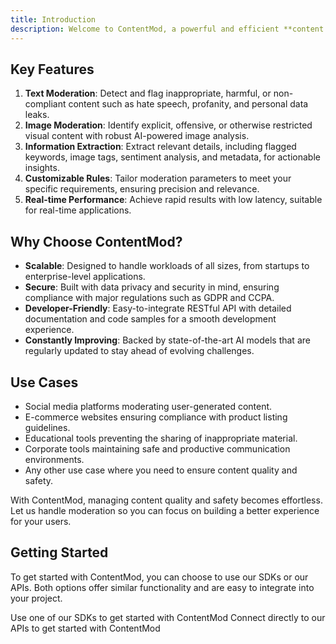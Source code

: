 ```yaml
---
title: Introduction
description: Welcome to ContentMod, a powerful and efficient **content moderation API** designed to help you ensure a safe, compliant, and user-friendly environment for your digital platforms. With our API, you can seamlessly analyze and moderate both **text** and **images**, while extracting relevant information tailored to your specific needs."
---
```


## Key Features

1. **Text Moderation**: Detect and flag inappropriate, harmful, or non-compliant content such as hate speech, profanity, and personal data leaks.
2. **Image Moderation**: Identify explicit, offensive, or otherwise restricted visual content with robust AI-powered image analysis.
3. **Information Extraction**: Extract relevant details, including flagged keywords, image tags, sentiment analysis, and metadata, for actionable insights.
4. **Customizable Rules**: Tailor moderation parameters to meet your specific requirements, ensuring precision and relevance.
5. **Real-time Performance**: Achieve rapid results with low latency, suitable for real-time applications.

## Why Choose ContentMod?

- **Scalable**: Designed to handle workloads of all sizes, from startups to enterprise-level applications.
- **Secure**: Built with data privacy and security in mind, ensuring compliance with major regulations such as GDPR and CCPA.
- **Developer-Friendly**: Easy-to-integrate RESTful API with detailed documentation and code samples for a smooth development experience.
- **Constantly Improving**: Backed by state-of-the-art AI models that are regularly updated to stay ahead of evolving challenges.

## Use Cases

- Social media platforms moderating user-generated content.
- E-commerce websites ensuring compliance with product listing guidelines.
- Educational tools preventing the sharing of inappropriate material.
- Corporate tools maintaining safe and productive communication environments.
- Any other use case where you need to ensure content quality and safety.

With ContentMod, managing content quality and safety becomes effortless. Let us handle moderation so you can focus on building a better experience for your users.

## Getting Started

To get started with ContentMod, you can choose to use our SDKs or our APIs. Both options offer similar functionality and are easy to integrate into your project.

<CardGroup cols={2}>
  <Card title="SDKs" icon="boxes-stacked" href="/sdks">
    Use one of our SDKs to get started with ContentMod
  </Card>
  <Card title="APIs" icon="ethernet" href="/api-reference">
    Connect directly to our APIs to get started with ContentMod
  </Card>
</CardGroup>
